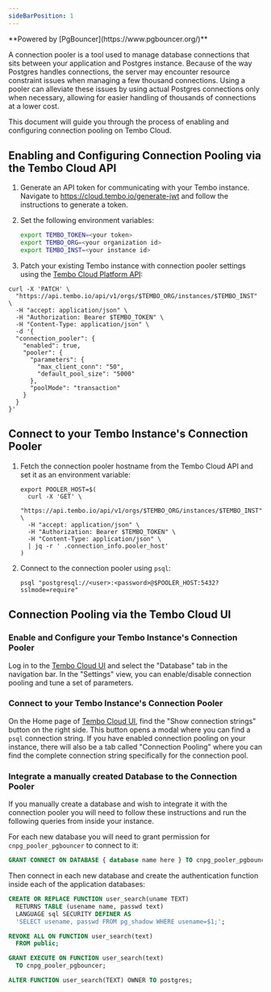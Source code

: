 ```yaml
---
sideBarPosition: 1
---
```



<Callout variant='info'>
	**Powered by [PgBouncer](https://www.pgbouncer.org/)**
</Callout>

A connection pooler is a tool used to manage database connections that sits between your application and Postgres instance. Because of the way Postgres handles connections, the server may encounter resource constraint issues when managing a few thousand connections. Using a pooler can alleviate these issues by using actual Postgres connections only when necessary, allowing for easier handling of thousands of connections at a lower cost.

This document will guide you through the process of enabling and configuring connection pooling on Tembo Cloud.

## Enabling and Configuring Connection Pooling via the Tembo Cloud API

1. Generate an API token for communicating with your Tembo instance. Navigate to https://cloud.tembo.io/generate-jwt and follow the instructions to generate a token.

2. Set the following environment variables:

    ```bash
    export TEMBO_TOKEN=<your token>
    export TEMBO_ORG=<your organization id>
    export TEMBO_INST=<your instance id>
    ```

3. Patch your existing Tembo instance with connection pooler settings using the [Tembo Cloud Platform API](/docs/development/api):

```shell
curl -X 'PATCH' \
  "https://api.tembo.io/api/v1/orgs/$TEMBO_ORG/instances/$TEMBO_INST" \
  -H "accept: application/json" \
  -H "Authorization: Bearer $TEMBO_TOKEN" \
  -H "Content-Type: application/json" \
  -d '{
  "connection_pooler": {
    "enabled": true,
    "pooler": {
      "parameters": {
        "max_client_conn": "50",
        "default_pool_size": "5000"
      },
      "poolMode": "transaction"
    }
  }
}'
```

## Connect to your Tembo Instance's Connection Pooler

1. Fetch the connection pooler hostname from the Tembo Cloud API and set it as an environment variable:

    ```shell
    export POOLER_HOST=$(
      curl -X 'GET' \
      "https://api.tembo.io/api/v1/orgs/$TEMBO_ORG/instances/$TEMBO_INST" \
      -H "accept: application/json" \
      -H "Authorization: Bearer $TEMBO_TOKEN" \
      -H "Content-Type: application/json" \
      | jq -r ' .connection_info.pooler_host'
    )
    ```

2. Connect to the connection pooler using `psql`:

    ```shell
    psql "postgresql://<user>:<password>@$POOLER_HOST:5432?sslmode=require"
    ```

## Connection Pooling via the Tembo Cloud UI

### Enable and Configure your Tembo Instance's Connection Pooler

Log in to the [Tembo Cloud UI](https://cloud.tembo.io/) and select the "Database" tab in the navigation bar. In the "Settings" view, you can enable/disable connection pooling and tune a set of parameters.

### Connect to your Tembo Instance's Connection Pooler

On the Home page of [Tembo Cloud UI](https://cloud.tembo.io/), find the "Show connection strings" button on the right side. This button opens a modal where you can find a `psql` connection string. If you have enabled connection pooling on your instance, there will also be a tab called "Connection Pooling" where you can find the complete connection string specifically for the connection pool.

### Integrate a manually created Database to the Connection Pooler

If you manually create a database and wish to integrate it with the connection pooler you will need to follow these instructions and run the following queries from inside your instance.

For each new database you will need to grant permission for `cnpg_pooler_pgbouncer` to connect to it:

```sql
GRANT CONNECT ON DATABASE { database name here } TO cnpg_pooler_pgbouncer;
```

Then connect in each new database and create the authentication function inside each of the application databases:

```sql
CREATE OR REPLACE FUNCTION user_search(uname TEXT)
  RETURNS TABLE (usename name, passwd text)
  LANGUAGE sql SECURITY DEFINER AS
  'SELECT usename, passwd FROM pg_shadow WHERE usename=$1;';

REVOKE ALL ON FUNCTION user_search(text)
  FROM public;

GRANT EXECUTE ON FUNCTION user_search(text)
  TO cnpg_pooler_pgbouncer;

ALTER FUNCTION user_search(TEXT) OWNER TO postgres;
```
